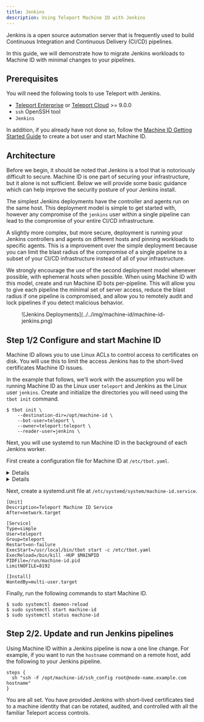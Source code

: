 ```yaml
---
title: Jenkins
description: Using Teleport Machine ID with Jenkins
---
```


Jenkins is a open source automation server that is frequently used to build
Continuous Integration and Continuous Delivery (CI/CD) pipelines.

In this guide, we will demonstrate how to migrate Jenkins workloads to
Machine ID with minimal changes to your pipelines.

## Prerequisites

You will need the following tools to use Teleport with Jenkins.

- [Teleport Enterprise](../../enterprise/introduction.mdx) or [Teleport Cloud](../../cloud/introduction.mdx) >= 9.0.0 
- `ssh` OpenSSH tool
- `Jenkins`

In addition, if you already have not done so, follow the
[Machine ID Getting Started Guide](../../docs/pages/machine-id/getting-started.mdx)
to create a bot user and start Machine ID.

## Architecture

Before we begin, it should be noted that Jenkins is a tool that is notoriously
difficult to secure. Machine ID is one part of securing your infrastructure,
but it alone is not sufficient. Below we will provide some basic guidance which
can help improve the security posture of your Jenkins install.

The simplest Jenkins deployments have the controller and agents run on the
same host. This deployment model is simple to get started with, however any
compromise of the `jenkins` user within a single pipeline can lead to the
compromise of your entire CI/CD infrastructure.

A slightly more complex, but more secure, deployment is running your Jenkins
controllers and agents on different hosts and pinning workloads to specific
agents. This is a improvement over the simple deployment because you can limit
the blast radius of the compromise of a single pipeline to a subset of your
CI/CD infrastructure instead of all of your infrastructure.

We strongly encourage the use of the second deployment model whenever possible,
with ephemeral hosts when possible. When using Machine ID with this model,
create and run Machine ID bots per-pipeline. This will allow you to give each
pipeline the minimal set of server access, reduce the blast radius if one
pipeline is compromised, and allow you to remotely audit and lock pipelines if
you detect malicious behavior.

<Figure align="left" bordered caption="Jenkins Deployments">
  ![Jenkins Deployments](../../img/machine-id/machine-id-jenkins.png)
</Figure>

## Step 1/2 Configure and start Machine ID

Machine ID allows you to use Linux ACLs to control access to certificates on
disk. You will use this to limit the access Jenkins has to the short-lived
certificates Machine ID issues.

In the example that follows, we'll work with the assumption you will be running
Machine ID as the Linux user `teleport` and Jenkins as the Linux user
`jenkins`. Create and initialize the directories you will need using the
`tbot init` command.

```code
$ tbot init \
    --destination-dir=/opt/machine-id \
    --bot-user=teleport \
    --owner=teleport:teleport \
    --reader-user=jenkins \
```

Next, you will use systemd to run Machine ID in the background of each
Jenkins worker.

First create a configuration file for Machine ID at `/etc/tbot.yaml`.

<Details scope={["cloud"]} scopeOnly={true}>
```yaml
auth_server: "example.teleport.sh:443"
onboarding:
  join_method: "token"
  token: "00000000000000000000000000000000"
  ca_pins:
  - "sha256:1111111111111111111111111111111111111111111111111111111111111111"
storage:
  directory: /var/lib/teleport/bot
destinations:
  - directory: /opt/machine-id
```
</Details>
<Details scope={["oss","enterprise"]} scopeOnly={true}>
```yaml
auth_server: "auth.example.com:3025"
onboarding:
  join_method: "token"
  token: "00000000000000000000000000000000"
  ca_pins:
  - "sha256:1111111111111111111111111111111111111111111111111111111111111111"
storage:
  directory: /var/lib/teleport/bot
destinations:
  - directory: /opt/machine-id
```
</Details>

Next, create a systemd.unit file at `/etc/systemd/system/machine-id.service`.

```systemd
[Unit]
Description=Teleport Machine ID Service
After=network.target

[Service]
Type=simple
User=teleport
Group=teleport
Restart=on-failure
ExecStart=/usr/local/bin/tbot start -c /etc/tbot.yaml
ExecReload=/bin/kill -HUP $MAINPID
PIDFile=/run/machine-id.pid
LimitNOFILE=8192

[Install]
WantedBy=multi-user.target
```

Finally, run the following commands to start Machine ID.

```code
$ sudo systemctl daemon-reload 
$ sudo systemctl start machine-id
$ sudo systemctl status machine-id
```

## Step 2/2. Update and run Jenkins pipelines

Using Machine ID within a Jenkins pipeline is now a one line change. For
example, if you want to run the `hostname` command on a remote host, add the
following to your Jenkins pipeline.

```
steps {
  sh "ssh -F /opt/machine-id/ssh_config root@node-name.example.com hostname"
}
```

You are all set. You have provided Jenkins with short-lived certificates
tied to a machine identity that can be rotated, audited, and controlled with
all the familiar Teleport access controls.
